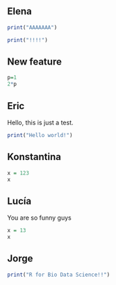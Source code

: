 ## Elena

```r
print("AAAAAAA")
```

```r
print("!!!!")
```

## New feature

```r
p=1
2*p
```

## Eric

Hello, this is just a test.

```r
print("Hello world!")
```

## Konstantina

```r
x = 123
x
```

## Lucía

You are so funny guys

```r
x = 13
x
```

## Jorge

```r
print("R for Bio Data Science!!")
```
